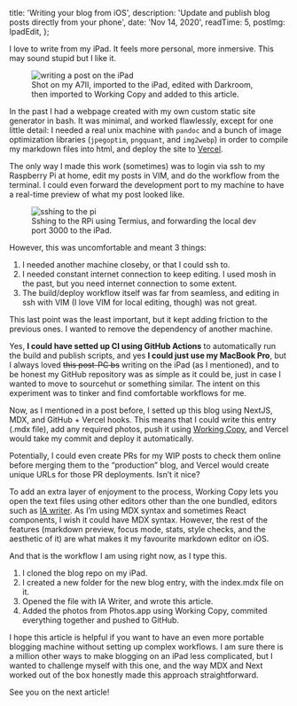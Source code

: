 
  title: 'Writing your blog from iOS',
  description: 'Update and publish blog posts directly from your phone',
  date: 'Nov 14, 2020',
  readTime: 5,
  postImg: IpadEdit,
};


I love to write from my iPad. It feels more personal, more inmersive. This may sound stupid but I like it.

<figure>
  <Image
    src={IpadEdit}
    alt="writing a post on the iPad"
    width={700}
    height={400}
    quality={99}
  />
  <figcaption>
    Shot on my A7II, imported to the iPad, edited with Darkroom, then imported
    to Working Copy and added to this article.
  </figcaption>
</figure>

In the past I had a webpage created with my own custom static site generator in bash. It was minimal, and worked flawlessly, except for one little detail: I needed a real unix machine with `pandoc` and a bunch of image optimization libraries (`jpegoptim`, `pngquant`, and `img2webp`) in order to compile my markdown files into html, and deploy the site to [Vercel](https://vercel.com).

The only way I made this work (sometimes) was to login via ssh to my Raspberry Pi at home, edit my posts in VIM, and do the workflow from the terminal. I could even forward the development port to my machine to have a real-time preview of what my post looked like.

<figure>
  <Image
    src={Sshing}
    alt="sshing to the pi"
    width={700}
    height={400}
    quality={99}
  />
  <figcaption>
    Sshing to the RPi using Termius, and forwarding the local dev port 3000 to
    the iPad.
  </figcaption>
</figure>

However, this was uncomfortable and meant 3 things:

1. I needed another machine closeby, or that I could ssh to.
2. I needed constant internet connection to keep editing. I used mosh in the past, but you need internet connection to some extent.
3. The build/deploy workflow itself was far from seamless, and editing in ssh with VIM (I love VIM for local editing, though) was not great.

This last point was the least important, but it kept adding friction to the previous ones. I wanted to remove the dependency of another machine.

Yes, **I could have setted up CI using GitHub Actions** to automatically run the build and publish scripts, and yes **I could just use my MacBook Pro**, but I always loved ~~this post-PC bs~~ writing on the iPad (as I mentioned), and to be honest my GitHub repository was as simple as it could be, just in case I wanted to move to sourcehut or something similar. The intent on this experiment was to tinker and find comfortable workflows for me.

Now, as I mentioned in a <Link href="/blog/2020-11-05-mdx-intro">post before</Link>, I setted up this blog using NextJS, MDX, and GitHub + Vercel hooks. This means that I could write this entry (.mdx file), add any required photos, push it using [Working Copy](https://workingcopyapp.com), and Vercel would take my commit and deploy it automatically.

Potentially, I could even create PRs for my WIP posts to check them online before merging them to the “production” blog, and Vercel would create unique URLs for those PR deployments. Isn’t it nice?

To add an extra layer of enjoyment to the process, Working Copy lets you open the text files using other editors other than the one bundled, editors such as [IA writer](https://ia.net/writer). As I’m using MDX syntax and sometimes React components, I wish it could have MDX syntax. However, the rest of the features (markdown preview, focus mode, stats, style checks, and the aesthetic of it) are what makes it my favourite markdown editor on iOS.

And that is the workflow I am using right now, as I type this.

1. I cloned the blog repo on my iPad.
2. I created a new folder for the new blog entry, with the index.mdx file on it.
3. Opened the file with IA Writer, and wrote this article.
4. Added the photos from Photos.app using Working Copy, commited everything together and pushed to GitHub.

I hope this article is helpful if you want to have an even more portable blogging machine without setting up complex workflows. I am sure there is a million other ways to make blogging on an iPad less complicated, but I wanted to challenge myself with this one, and the way MDX and Next worked out of the box honestly made this approach straightforward.

See you on the next article!

